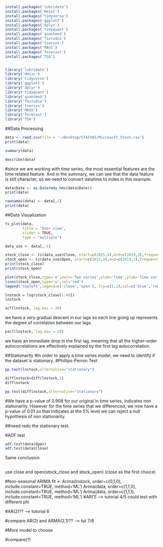 
```r
install.packages('lubridate') 
install.packages('Hmisc') 
install.packages('tidyverse') 
install.packages('ggplot2') 
install.packages('dplyr') 
install.packages('tidyquant')
install.packages('quantmod')
install.packages('TSstudio')
install.packages('tseries')
install.packages('MASS')
install.packages('forecast')
install.packages('TSA')


library('lubridate')
library('Hmisc')
library('tidyverse')
library('ggplot2')
library('dplyr')
library('tidyquant')
library('quantmod')
library('TSstudio')
library('tseries')
library('MASS')
library('forecast')
library('TSA')
```

##Data Processing
```r
data <- read.csv(file = '~/Desktop/STAT485/Microsoft_Stock.csv')
print(data)
```
```r
summary(data)
```

```r
describe(data)
```


#since we are working with time series, the most essential features are the time related feature. And in the summary, we can see that the data feature is still character, so we need to convert datatime to index in this example.

```r
data$Date <- as.Date(mdy_hms(data$Date))
print(data)
```

```r
rownames(data) <- data[,1]
print(data)
```

##Data Visualization

```r
ts_plot(data,
        title = "Over view",
        slider = TRUE,
        type = "multiple")
```

```r
data_use <- data[,-1]
```


```r
stock_close <- ts(data_use$Close, start=c(2015,4),end=c(2019,3),frequency = 12)
stock_open <- ts(data_use$Open, start=c(2015,4),end=c(2019,3),frequency = 12)
print(stock_close)
print(stock_open)
```
```r
plot(stock_close,type='o',main='Two series',xlab='Time',ylab='Time series',col='blue')
lines(stock_open,type='o',col='red')
legend('topleft',legend=c('close','open'), lty=c(1,1),col=c('blue','red'))
```


```r
lnstock = log(stock_close[1:48])
lnstock
```

```r
acf(lnstock, lag.max = 20)
```
we have a very gradual descent in our lags so each line going up represents the degree of correlation between our lags.

```r
pacf(lnstock, lag.max = 20)
```
we have an immediate drop in the first lag, meaning that all the higher-order autocorrelations are effectively explained by the first lag autocorrelation.


##Stationarity
#In order to apply a time series model, we need to identify if the dataset is stationary.
#Phillips-Perron Test
```r
pp.test(lnstock,alternative="stationary")
```
```r
difflnstock=diff(lnstock,1)
difflnstock
```
```r
pp.test(difflnstock,alternative="stationary")
```
#We have a p-value of 0.908 for our original in time series, indicates non stationarity. However for the time series that we differenced, we now have a p-value of 0.01 so that indicates at the 5% level we can reject a null hypothesis of non stationarity.

##need redo the stationary test.

#ADF test
```r
adf.test(data$Open)
adf.test(data$Close)
```
Same conclusion.

##
use close and open(stock_close and stock_open)
(close as the first choice)

#Non-seasonal ARIMA
fit <- Arima(lnstock, order=c(0,1,0), include.constant=TRUE, method='ML') 
Arima(data, order=c(1,1,0), include.constant=TRUE, method='ML') 
Arima(data, order=c(1,1,1), include.constant=TRUE, method='ML') 
#AR(1) --> tutorial 4/5 could test with different phi

#AR(2)?? --> tutorial 6

#compare AR(2) and ARMA(2,1)?? --> tut 7/8

#More model to choose

#compare(?)





